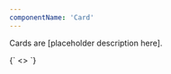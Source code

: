 ```yaml
---
componentName: 'Card'
---
```


Cards are [placeholder description here].

<LiveComponent>
  {`
<>
  <Card cta={{url: "https://hashicorp.com"}}>
    <Card.Content 
      heading="Sample heading"
    />
  </Card>
  <Card cta={{title: 'Visit homepage', url: "https://hashicorp.com"}}>
    <Card.Meta
      date="2022-08-15"
      category="Category"
    />
    <Card.Content 
      heading="Sample heading"
      description="Sample description"
    />
  </Card>
  <Card cta={{title: 'Visit homepage', url: "https://hashicorp.com"}}>
    <Card.Thumbnail 
      image={{src: "https://www.datocms-assets.com/19447/1648680074-screenshot-2022-03-31-at-00-40-47.png" , alt: "HashiConf Europe 2022 Recap" }}
      url="https://www.youtube.com/watch?v=PZDqX-NWe18"
    />
    <Card.Meta
      date="2022-08-15"
      category="Category"
    />
    <Card.Content 
      heading="Sample heading"
      description="Sample description"
    />
  </Card>
</>
`}
</LiveComponent>

<PropsTable props={componentProps} />
